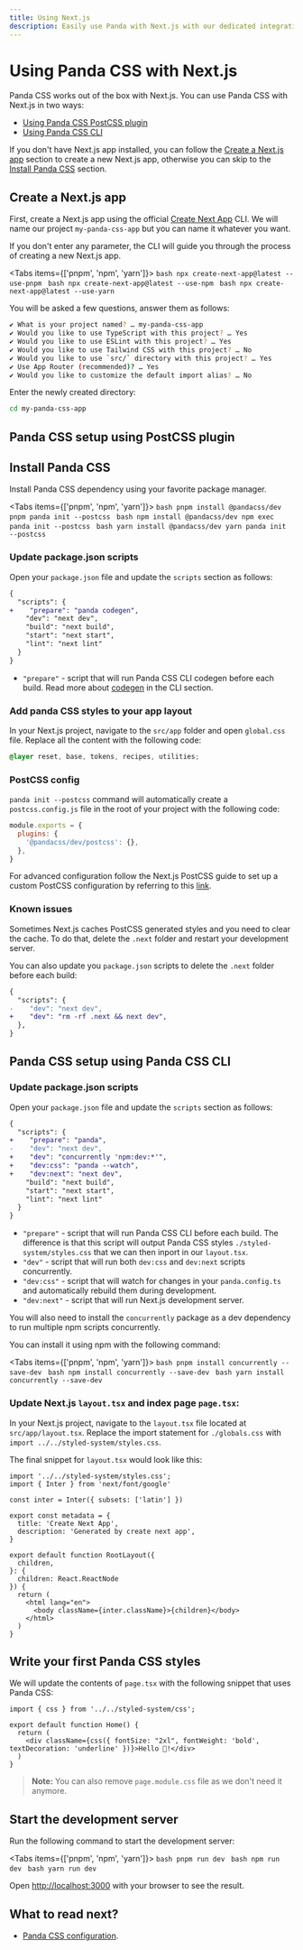 ```yaml
---
title: Using Next.js
description: Easily use Panda with Next.js with our dedicated integration.
---
```


# Using Panda CSS with Next.js

Panda CSS works out of the box with Next.js. You can use Panda CSS with Next.js in two ways:

- [Using Panda CSS PostCSS plugin](#panda-css-setup-using-postcss-plugin)
- [Using Panda CSS CLI](#panda-css-setup-using-panda-css-cli)

If you don't have Next.js app installed, you can follow the [Create a Next.js app](#create-a-nextjs-app) section to create a new Next.js app, otherwise you can skip to the [Install Panda CSS](#install-panda-css) section.

## Create a Next.js app

First, create a Next.js app using the official [Create Next App](https://nextjs.org/docs/api-reference/create-next-app) CLI.
We will name our project `my-panda-css-app` but you can name it whatever you want.

If you don't enter any parameter, the CLI will guide you through the process of creating a new Next.js app.

<Tabs items={['pnpm', 'npm', 'yarn']}>
  <Tab>
    ```bash
    npx create-next-app@latest --use-pnpm
    ```
  </Tab>
  <Tab>
    ```bash
    npx create-next-app@latest --use-npm
    ```
  </Tab>
  <Tab>
    ```bash
    npx create-next-app@latest --use-yarn
    ```
  </Tab>
</Tabs>

You will be asked a few questions, answer them as follows:
```bash
✔ What is your project named? … my-panda-css-app
✔ Would you like to use TypeScript with this project? … Yes
✔ Would you like to use ESLint with this project? … Yes
✔ Would you like to use Tailwind CSS with this project? … No
✔ Would you like to use `src/` directory with this project? … Yes
✔ Use App Router (recommended)? … Yes
✔ Would you like to customize the default import alias? … No
```

Enter the newly created directory:
```bash
cd my-panda-css-app
```

## Panda CSS setup using PostCSS plugin

## Install Panda CSS

Install Panda CSS dependency using your favorite package manager.

<Tabs items={['pnpm', 'npm', 'yarn']}>
  <Tab>
    ```bash
    pnpm install @pandacss/dev
    pnpm panda init --postcss
    ```
  </Tab>
  <Tab>
    ```bash
    npm install @pandacss/dev
    npm exec panda init --postcss
    ```
  </Tab>
  <Tab>
    ```bash
    yarn install @pandacss/dev
    yarn panda init --postcss
    ```
  </Tab>
</Tabs>

### Update package.json scripts

Open your `package.json` file and update the `scripts` section as follows:

```diff
{
  "scripts": {
+    "prepare": "panda codegen",
    "dev": "next dev",
    "build": "next build",
    "start": "next start",
    "lint": "next lint"
  }
}
```
- `"prepare"` - script that will run Panda CSS CLI codegen before each build. Read more about [codegen](/docs/references/cli#panda-codegen) in the CLI section.

### Add panda CSS styles to your app layout

In your Next.js project, navigate to the `src/app` folder and open `global.css` file. Replace all the content with the following code:

```css
@layer reset, base, tokens, recipes, utilities;
```

### PostCSS config

`panda init --postcss` command will automatically create a `postcss.config.js` file in the root of your project with the following code:

```js
module.exports = {
  plugins: {
    '@pandacss/dev/postcss': {},
  },
}
```

For advanced configuration follow the Next.js PostCSS guide to set up a custom PostCSS configuration by referring to this [link](https://nextjs.org/docs/pages/building-your-application/configuring/post-css#customizing-plugins).

### Known issues

Sometimes Next.js caches PostCSS generated styles and you need to clear the cache. To do that, delete the `.next` folder and restart your development server.

You can also update you `package.json` scripts to delete the `.next` folder before each build:

```diff
{
  "scripts": {
-    "dev": "next dev",
+    "dev": "rm -rf .next && next dev",
  },
}
```

## Panda CSS setup using Panda CSS CLI

### Update package.json scripts

Open your `package.json` file and update the `scripts` section as follows:

```diff
{
  "scripts": {
+    "prepare": "panda",
-    "dev": "next dev",
+    "dev": "concurrently 'npm:dev:*'",
+    "dev:css": "panda --watch",
+    "dev:next": "next dev",
    "build": "next build",
    "start": "next start",
    "lint": "next lint"
  }
}
```
- `"prepare"` - script that will run Panda CSS CLI before each build. The difference is that this script will output Panda CSS styles `./styled-system/styles.css` that we can then inport in our `layout.tsx`.
- `"dev"` - script that will run both `dev:css` and `dev:next` scripts concurrently.
- `"dev:css"` - script that will watch for changes in your `panda.config.ts` and automatically rebuild them during development.
- `"dev:next"` - script that will run Next.js development server.

You will also need to install the `concurrently` package as a dev dependency to run multiple npm scripts concurrently.

You can install it using npm with the following command:

<Tabs items={['pnpm', 'npm', 'yarn']}>
  <Tab>
    ```bash
    pnpm install concurrently --save-dev
    ```
  </Tab>
  <Tab>
    ```bash
    npm install concurrently --save-dev
    ```
  </Tab>
  <Tab>
    ```bash
    yarn install concurrently --save-dev
    ```
  </Tab>
</Tabs>

### Update Next.js `layout.tsx` and index page `page.tsx`:

In your Next.js project, navigate to the `layout.tsx` file located at `src/app/layout.tsx`. Replace the import statement for `./globals.css` with `import ../../styled-system/styles.css`.

The final snippet for `layout.tsx` would look like this:

```tsx
import '../../styled-system/styles.css';
import { Inter } from 'next/font/google'

const inter = Inter({ subsets: ['latin'] })

export const metadata = {
  title: 'Create Next App',
  description: 'Generated by create next app',
}

export default function RootLayout({
  children,
}: {
  children: React.ReactNode
}) {
  return (
    <html lang="en">
      <body className={inter.className}>{children}</body>
    </html>
  )
}
```

## Write your first Panda CSS styles

We will update the contents of `page.tsx` with the following snippet that uses Panda CSS:

```tsx
import { css } from '../../styled-system/css';

export default function Home() {
  return (
    <div className={css({ fontSize: "2xl", fontWeight: 'bold', textDecoration: 'underline' })}>Hello 🐼!</div>
  )
}
```

> **Note:** You can also remove `page.module.css` file as we don't need it anymore.

## Start the development server

Run the following command to start the development server:

<Tabs items={['pnpm', 'npm', 'yarn']}>
  <Tab>
    ```bash
    pnpm run dev
    ```
  </Tab>
  <Tab>
    ```bash
    npm run dev
    ```
  </Tab>
  <Tab>
    ```bash
    yarn run dev
    ```
  </Tab>
</Tabs>

Open [http://localhost:3000](http://localhost:3000) with your browser to see the result.

## What to read next?

- [Panda CSS configuration](/docs/references/panda-config).
